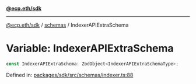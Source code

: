 [**@ecp.eth/sdk**](../../index.mdx)

***

[@ecp.eth/sdk](/sdk-reference/index.mdx) / [schemas](/sdk-reference/schemas/index.mdx) / IndexerAPIExtraSchema

# Variable: IndexerAPIExtraSchema

```ts
const IndexerAPIExtraSchema: ZodObject<IndexerAPIExtraSchemaType>;
```

Defined in: [packages/sdk/src/schemas/indexer.ts:88](https://github.com/ecp-eth/comments-monorepo/blob/main/packages/sdk/src/schemas/indexer.ts#L88)
